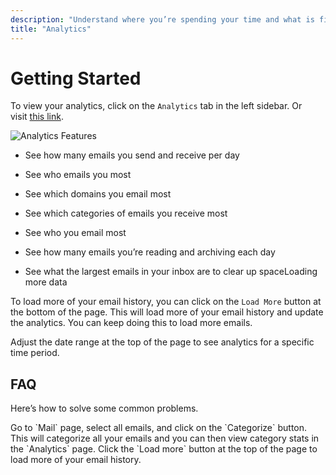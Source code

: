 ```yaml
---
description: "Understand where you’re spending your time and what is filling up your inbox with our detailed analytics."
title: "Analytics"
---
```



Getting Started
===============

To view your analytics, click on the `Analytics` tab in the left sidebar. Or visit [this link](https://mailto.live/stats).

![Analytics](https://mintlify.s3.us-west-1.amazonaws.com/inboxzero/images/analytics.png)​
Features

* See how many emails you send and receive per day

* See who emails you most

* See which domains you email most

* See which categories of emails you receive most

* See who you email most

* See how many emails you’re reading and archiving each day

* See what the largest emails in your inbox are to clear up space[​](https://docs.getinboxzero.com/essentials/email-analytics#loading-more-data)
  Loading more data

To load more of your email history, you can click on the `Load More` button at the bottom of the page. This will load more of your email history and update the analytics. You can keep doing this to load more emails.

Adjust the date range at the top of the page to see analytics for a specific time period.


FAQ
---

Here’s how to solve some common problems.

<Accordion title="How can I see category stats?" defaultOpen={false}>
  Go to `Mail` page, select all emails, and click on the `Categorize` button. This will categorize all your emails and you can then view category stats in the `Analytics` page.
</Accordion>

<Accordion title="How can I view a longer email history?" defaultOpen={false}>
  Click the `Load more` button at the top of the page to load more of your email history.
</Accordion>